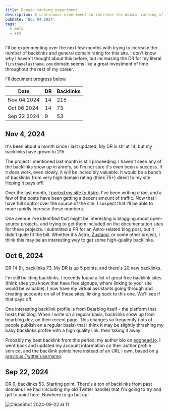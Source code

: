 ```yaml
---
title: Domain ranking experiment
description: A continuous experiment to increase the domain ranking of this site.
pubDate: 'Nov 04 2024'
tags: 
  - meta
  - seo
---
```

I'll be experimenting over the next few months with trying to increase the number of backlinks and general domain rating for this site. I don't know why I haven't thought about this before, but increasing the DR for my literal `firstnamelastname.com` domain seems like a great investment of time throughout the rest of my career. 

I'll document progress below.

| Date | DR | Backlinks |
| ---- | --- | --- |
| Nov 04 2024 | 14 | 215 |
| Oct 06 2024 | 14 | 73 |
| Sep 22 2024 | 9 | 53 |

## Nov 4, 2024

It's been about a month since I last updated. My DR is stil at 14, but my backlinks have grown to 215.

The project I mentioned last month is still proceeding. I haven't seen any of the backlinks show up in ahrefs, so I'm not sure it's even been a success. If it _does_ work, even slowly, it will be incredibly valuable. It would be a bunch of backlinks from very high domain rating (think 75+) direct to my site. Hoping it pays off!

Over the last month, I [ported my site to Astro](/the-astro-rewrite). I've been writing _a ton_, and a few of the posts have been getting a decent amount of traffic. Now that I have full control over the source of the site, I suspect that I'll be able to more rapidly increase these numbers.

One avenue I've identified that might be interesting is blogging about open-source projects, and trying to get them included on the documentation sites for these projects. I submitted a PR for an Astro-related blog post, but it didn't quite fit the bill. Whether it's Astro, [Zustand](/just-enough-zustand), or some other project, I think this may be an interesting way to get some high-quality backlinks.

## Oct 6, 2024

DR 14 (!), backlinks 73. My DR is up 5 points, and there's 20 new backlinks.

I'm still building backlinks. I recently found a list of great free backlink sites (think sites you know that have free signups, where linking to your site would be valuable). I now have my virtual assistants going through and creating accounts on all of these sites, linking back to this one. We'll see if that pays off.

One interesting backlink profile is from Bearblog itself - the platform that hosts this blog. When I write on a regular basis, backlinks show up from bearblog.dev, on their recent page. This changes so frequently (lots of people publish on a regular basis) that I think it may be slightly thrashing my baby backlinks profile with a high quality link, then taking it away.

Probably my best backlink from this period: my author bio on [egghead.io](https://egghead.io). I went back and updated my account information on their author profile service, and the backlink points here instead of an URL I own, based on [a previous Twitter username](https://x.com/signalnerve).

## Sep 22, 2024

DR 9, backlinks 53. Starting point. There's a ton of backlinks from past domains I've had (including my old Twitter handle) that I'm going to try and get to point here. Nowhere to go but up!

![CleanShot 2024-09-22 at 11](https://bear-images.sfo2.cdn.digitaloceanspaces.com/kristian/232x.png)

